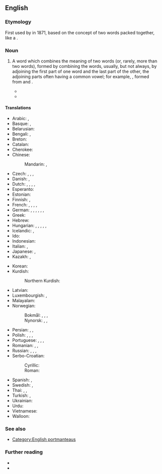 {{also|portmanteau-word}}
==English==

===Etymology===
First used by {{w|Lewis Carroll}} in 1871, based on the concept of two words packed together, like a {{l|en|portmanteau|gloss=a travelling case having two halves joined by a hinge}}.

===Noun===
{{en-noun}}

# {{lb|en|linguistics}} A word which combines the meaning of two words (or, rarely, more than two words), formed by combining the words, usually, but not always, by adjoining the first part of one word and the last part of the other, the adjoining parts often having a common vowel; for example, {{m|en|smog}}, formed from {{m|en|smoke}} and {{m|en|fog}}.
#* {{quote-book|en|year=1871|author=Lewis Carroll|authorlink=Lewis Carroll|passage=Well, “{{l|en|slithy}}” means “lithe and slimy”. “Lithe” is the same as “active”. You see it’s like a '''portmanteau''' – there are two meanings packed up into one word.|chapter=[[s:Through the Looking-Glass, and What Alice Found There/Chapter VI|VI. Humpty Dumpty]]|title=Through the Looking-Glass, and What Alice Found There}}
#* {{quote-journal|1=en|year=2018|author=James Lambert|title=A multitude of ‘lishes’: The nomenclature of hybridity|journal=English World-Wide|page=10|url=https://www.researchgate.net/publication/318367113_A_multitude_of_lishes_The_nomenclature_of_hybridity
|text=One reason for the popularity of '''portmanteau words''' in naming language hybrids may be the fact that the names themselves embody a type of hybridity.}}
#: {{syn|en|amalgamation|blend|frankenword|portmanteau|portmantologism}}

====Translations====
{{trans-top|word which combines the meaning of two words}}
* Arabic: {{t|ar|لَفْظٌ مَنْحُوت|m}}, {{t|ar|مَزَاج|m}}
* Basque: {{t|eu|portmanteau}}, {{t|eu|portmanteau hitza}}
* Belarusian: {{t|be|кантаміна́цыя|f}}
* Bengali: {{t|bn|পিন্ডারিশব্দ}}, {{t|bn|পিন্ডারি}}
* Breton: {{t|br|ger-malizenn|m}}
* Catalan: {{t+|ca|mot creuat|m}}
* Cherokee: {{t|chr|ᎠᏑᏰ⁠ᎲᎯ }}
* Chinese:
*: Mandarin: {{t|cmn|混成詞}}, {{t|cmn|混成词|tr=hùnchéngcí}}
* Czech: {{t|cs|kontaminace|f}}, {{t|cs|křížení|n}}, {{t|cs|mísení|n}}, {{t|cs|splynulina|f}}
* Danish: {{t|da|portmanteau|n}}, {{t|da|portmanteau-ord|n}}
* Dutch: {{t|nl|mengwoord|n}}, {{t|nl|vlechtwoord|n}}, {{t+|nl|kofferwoord|n}}, {{t|nl|porte-manteauwoord|n}}, {{t+|nl|contaminatie|f}}
* Esperanto: {{t+|eo|kofrovorto}}
* Estonian: {{t|et|sulandsõna}}
* Finnish: {{t+|fi|koostesana}}, {{t+|fi|sulautuma}}
* French: {{t+|fr|mot-valise|m}}, {{t+|fr|mot valise|m}}, {{t+|fr|mot porte-manteau|m}}, {{t|fr|mot portemanteau|m}}, {{t+|fr|mot-portemanteau|m}}
* German: {{t+|de|Kofferwort|n}}, {{t|de|Portmanteau|n}}, {{t|de|Portmanteau-Wort|n}}, {{t+|de|Schachtelwort|n}}, {{t+|de|Kontamination|f}}, {{t+|de|Verschmelzung|f}}, {{t+|de|Wortkreuzung|f}}
* Greek: {{t+|el|συμφυρμός|m}}
* Hebrew: {{t+|he|הֶלְחֵם בְּסִיסִים|m|tr=hɛlḥēm bəsīsīm}}
* Hungarian: {{t+|hu|vegyülékszó}}, {{t|hu|szóösszerántás}}, {{t+|hu|szóösszevonás}}, {{t|hu|szóalakvegyülés}}, {{t|hu|szóvegyülés}}, {{t+|hu|kontamináció}}
* Icelandic: {{t|is|samrunaorð|n}}, {{t|is|frakkaorð|n}}
* Ido: {{t|io|vort-ifar}}
* Indonesian: {{t|id|lakuran}}
* Italian: {{t|it|parola macedonia|f}}, {{t+|it|sincrasi|f}}
* Japanese: {{t|ja|鞄語|tr=かばんご, kabango}}, {{t|ja|混成語|tr=こんせいご, konseigo}}
* Kazakh: {{t|kk|біріккен сөздер}}, {{t|kk|контаминация}}
{{trans-mid}}
* Korean: {{t+|ko|혼성어}}
* Kurdish:
*: Northern Kurdish: {{t|kmr|peyva hevedudanî}}
* Latvian: {{t|lv|kontaminācija|f}}
* Luxembourgish: {{t|lb|Portmanteau-Wuert|n}}, {{t|lb|Portemanteau-Wuert|n}}
* Malayalam: {{t|ml|ചേർത്തുള്ള കൃത്രിമവാക്ക്‌}}
* Norwegian:
*: Bokmål: {{t|nb|sammentrukket ord|n}}, {{t+|nb|teleskopord|n}}, {{t|nb|portmanteau-ord|n}}, {{t|nb|portemanteau|n}}
*: Nynorsk: {{t|nn|samantrekt ord|n}}, {{t|nn|portmanteau-ord|n}}, {{t|nn|teleskopord|n}}
* Persian: {{t|fa|تکواژ مرکب|tr=takvâž morakkab}}, {{t|fa|تکواژ چندوجهی|tr=takvâž čandvojey}}, {{t|fa|آمیزه‌سازی|tr=âmiz-hesâzi}}
* Polish: {{t|pl|zbitka słowna|f}}, {{t|pl|zbitka wyrazowa|f}}, {{t|pl|skrzyżowanie wyrazów|n}}, {{t|pl|kontaminacja|f}}
* Portuguese: {{t+|pt|palavra-valise|f}} {{qualifier|Portugal}}, {{t+|pt|amálgama|m|f}} {{qualifier|Portugal}}, {{t|pt|siglonimização|f}} {{qualifier|Brazil}}, {{t+|pt|cruzamento|m}}
* Romanian: {{t|ro|cuvânt telescopat|n}}, {{t|ro|cuvânt telescopizat|n}}, {{t|ro|cuvânt-valiză|n}}
* Russian: {{t+|ru|словослия́ние|n}}, {{t+|ru|словостяже́ние|n}}, {{t|ru|сло́во-бума́жник|m}}, {{t+|ru|контамина́ция|f}}
* Serbo-Croatian:
*: Cyrillic: {{t|sh|кова̀ница|f}}
*: Roman: {{t+|sh|kovànica|f}}
* Spanish: {{t|es|compuesto acronímico|m}}, {{t+|es|contracción|f}}
* Swedish: {{t+|sv|teleskopord|n}}, {{t+|sv|kontamination|c}}
* Thai: {{t+|th|คำผสม|tr=kam-pà-sǒm}}, {{t+|th|คำสนธิ|tr=kam-sǒn-tí}}, {{qualifier|of compounds of Pali and Sanskrit loanwords}} {{t+|th|สมาส|tr=sà-màat}}
* Turkish: {{t+|tr|birleşik kelime}}, {{t+|tr|birleşik sözcük}}
* Ukrainian: {{t|uk|контаміна́ція|f}}
* Urdu: {{t|ur|امیختہ|?}}
* Vietnamese: {{t|vi|từ kết hợp}}
* Walloon: {{t|wa|spotchî aplacaedje|n}}
{{trans-bottom}}

===See also===
* [[:Category:English blends|Category:English portmanteaus]]

===Further reading===
* {{projectlink|wikipedia}}
* {{projectlink|wikipedia|List of portmanteaus}}